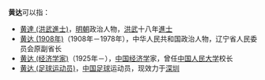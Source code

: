 '''黄达'''可以指：
* [[黄達_(洪武進士)|黄達 (洪武進士)]]，[[明朝|明朝]]政治人物，[[洪武|洪武]]十八年[[進士|進士]]
* [[黄达_(1908年)|黄达 (1908年)]]（1908年－1978年），中华人民共和国政治人物，辽宁省人民委员会原副省长
* [[黄达_(经济学家)|黄达 (经济学家)]]（1925年－），[[中国|中国]][[经济学|经济学]]家，曾任[[中国人民大学|中国人民大学]]校长
* [[黄达_(足球运动员)|黄达 (足球运动员)]]，[[中国|中国]][[足球|足球]]运动员，现效力于[[深圳足球俱乐部|深圳]]

{{disambig|D达|cat=二字黄姓人名消歧义}}